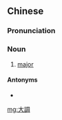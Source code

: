 {{also|大调}}
==Chinese==
{{zh-forms|s=大调}}

===Pronunciation===
{{zh-pron
|m=dàdiào
|c=daai6 diu6
|mn=tōa-tiāu
|cat=n
}}

===Noun===
{{zh-noun}}

# {{lb|zh|music}} [[major]]

====Antonyms====
* {{zh-l|小調}}

[[mg:大調]]